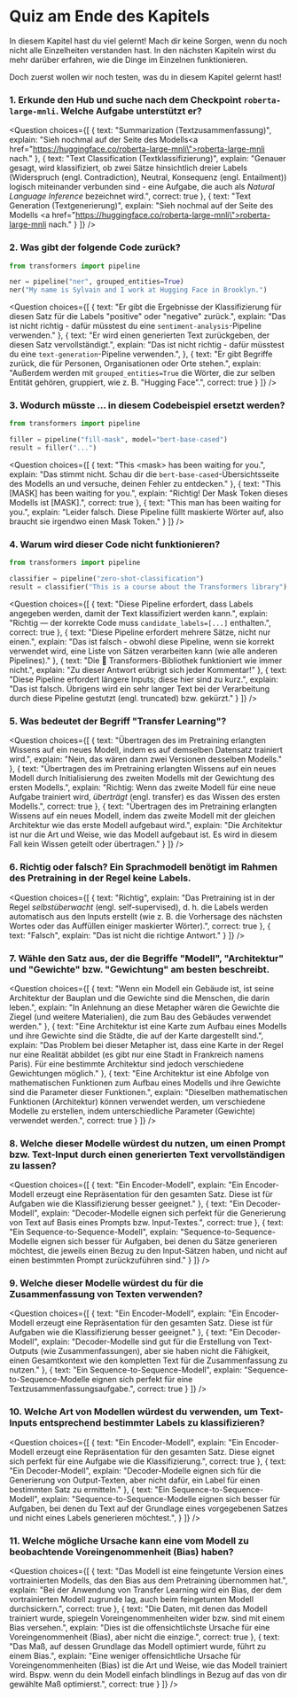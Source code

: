 <!-- DISABLE-FRONTMATTER-SECTIONS -->

# Quiz am Ende des Kapitels

In diesem Kapitel hast du viel gelernt! Mach dir keine Sorgen, wenn du noch nicht alle Einzelheiten verstanden hast. In den nächsten Kapiteln wirst du mehr darüber erfahren, wie die Dinge im Einzelnen funktionieren.

Doch zuerst wollen wir noch testen, was du in diesem Kapitel gelernt hast!


### 1. Erkunde den Hub und suche nach dem Checkpoint `roberta-large-mnli`. Welche Aufgabe unterstützt er?


<Question
	choices={[
		{
			text: "Summarization (Textzusammenfassung)",
			explain: "Sieh nochmal auf der Seite des Modells<a href=\"https://huggingface.co/roberta-large-mnli\">roberta-large-mnli</a> nach."
		},
		{
			text: "Text Classification (Textklassifizierung)",
			explain: "Genauer gesagt, wird klassifiziert, ob zwei Sätze hinsichtlich dreier Labels (Widerspruch (engl. Contradiction), Neutral, Konsequenz (engl. Entailment)) logisch miteinander verbunden sind - eine Aufgabe, die auch als <em>Natural Language Inference</em> bezeichnet wird.",
			correct: true
		},
		{
			text: "Text Generation (Textgenerierung)",
			explain: "Sieh nochmal auf der Seite des Modells <a href=\"https://huggingface.co/roberta-large-mnli\">roberta-large-mnli</a> nach."
		}
	]}
/>

### 2. Was gibt der folgende Code zurück?

```py
from transformers import pipeline

ner = pipeline("ner", grouped_entities=True)
ner("My name is Sylvain and I work at Hugging Face in Brooklyn.")
```

<Question
	choices={[
		{
			text: "Er gibt die Ergebnisse der Klassifizierung für diesen Satz für die Labels \"positive\" oder \"negative\" zurück.",
			explain: "Das ist nicht richtig - dafür müsstest du eine <code>sentiment-analysis</code>-Pipeline verwenden."
		},
		{
			text: "Er wird einen generierten Text zurückgeben, der diesen Satz vervollständigt.",
			explain: "Das ist nicht richtig - dafür müsstest du eine <code>text-generation</code>-Pipeline verwenden.",
		},
		{
			text: "Er gibt Begriffe zurück, die für Personen, Organisationen oder Orte stehen.",
			explain: "Außerdem werden mit <code>grouped_entities=True</code> die Wörter, die zur selben Entität gehören, gruppiert, wie z. B. \"Hugging Face\".",
			correct: true
		}
	]}
/>

### 3. Wodurch müsste ... in diesem Codebeispiel ersetzt werden?

```py
from transformers import pipeline

filler = pipeline("fill-mask", model="bert-base-cased")
result = filler("...")
```

<Question
	choices={[
		{
			text: "This &#60;mask> has been waiting for you.",
			explain: "Das stimmt nicht. Schau dir die <code>bert-base-cased</code>-Übersichtsseite des Modells an und versuche, deinen Fehler zu entdecken."
		},
		{
			text: "This [MASK] has been waiting for you.",
			explain: "Richtig! Der Mask Token dieses Modells ist [MASK].",
			correct: true
		},
		{
			text: "This man has been waiting for you.",
			explain: "Leider falsch. Diese Pipeline füllt maskierte Wörter auf, also braucht sie irgendwo einen Mask Token."
		}
	]}
/>

### 4. Warum wird dieser Code nicht funktionieren?

```py
from transformers import pipeline

classifier = pipeline("zero-shot-classification")
result = classifier("This is a course about the Transformers library")
```

<Question
	choices={[
		{
			text: "Diese Pipeline erfordert, dass Labels angegeben werden, damit der Text klassifiziert werden kann.",
			explain: "Richtig — der korrekte Code muss <code>candidate_labels=[...]</code> enthalten.",
			correct: true
		},
		{
			text: "Diese Pipeline erfordert mehrere Sätze, nicht nur einen.",
			explain: "Das ist falsch - obwohl diese Pipeline, wenn sie korrekt verwendet wird, eine Liste von Sätzen verarbeiten kann (wie alle anderen Pipelines)."
		},
		{
			text: "Die 🤗 Transformers-Bibliothek funktioniert wie immer nicht.",
			explain: "Zu dieser Antwort erübrigt sich jeder Kommentar!"
		},
		{
			text: "Diese Pipeline erfordert längere Inputs; diese hier sind zu kurz.",
			explain: "Das ist falsch. Übrigens wird ein sehr langer Text bei der Verarbeitung durch diese Pipeline gestutzt (engl. truncated) bzw. gekürzt."
		}
	]}
/>

### 5. Was bedeutet der Begriff "Transfer Learning"?

<Question
	choices={[
		{
			text: "Übertragen des im Pretraining erlangten Wissens auf ein neues Modell, indem es auf demselben Datensatz trainiert wird.",
			explain: "Nein, das wären dann zwei Versionen desselben Modells."
		},
		{
			text: "Übertragen des im Pretraining erlangten Wissens auf ein neues Modell durch Initialisierung des zweiten Modells mit der Gewichtung des ersten Modells.",
			explain: "Richtig: Wenn das zweite Modell für eine neue Aufgabe trainiert wird, *überträgt* (engl. transfer) es das Wissen des ersten Modells.",
			correct: true
		},
		{
			text: "Übertragen des im Pretraining erlangten Wissens auf ein neues Modell, indem das zweite Modell mit der gleichen Architektur wie das erste Modell aufgebaut wird.",
			explain: "Die Architektur ist nur die Art und Weise, wie das Modell aufgebaut ist. Es wird in diesem Fall kein Wissen geteilt oder übertragen."
		}
	]}
/>

### 6. Richtig oder falsch? Ein Sprachmodell benötigt im Rahmen des Pretraining in der Regel keine Labels.


<Question
	choices={[
		{
			text: "Richtig",
			explain: "Das Pretraining ist in der Regel <em>selbstüberwacht</em> (engl. self-supervised), d. h. die Labels werden automatisch aus den Inputs erstellt (wie z. B. die Vorhersage des nächsten Wortes oder das Auffüllen einiger maskierter Wörter).",
			correct: true
		},
		{
			text: "Falsch",
			explain: "Das ist nicht die richtige Antwort."
		}
	]}
/>

### 7. Wähle den Satz aus, der die Begriffe "Modell", "Architektur" und "Gewichte" bzw. "Gewichtung" am besten beschreibt.

<Question
	choices={[
		{
			text: "Wenn ein Modell ein Gebäude ist, ist seine Architektur der Bauplan und die Gewichte sind die Menschen, die darin leben.",
			explain: "In Anlehnung an diese Metapher wären die Gewichte die Ziegel (und weitere Materialien), die zum Bau des Gebäudes verwendet werden."
		},
		{
			text: "Eine Architektur ist eine Karte zum Aufbau eines Modells und ihre Gewichte sind die Städte, die auf der Karte dargestellt sind.",
			explain: "Das Problem bei dieser Metapher ist, dass eine Karte in der Regel nur eine Realität abbildet (es gibt nur eine Stadt in Frankreich namens Paris). Für eine bestimmte Architektur sind jedoch verschiedene Gewichtungen möglich."
		},
		{
			text: "Eine Architektur ist eine Abfolge von mathematischen Funktionen zum Aufbau eines Modells und ihre Gewichte sind die Parameter dieser Funktionen.",
			explain: "Dieselben mathematischen Funktionen (Architektur) können verwendet werden, um verschiedene Modelle zu erstellen, indem unterschiedliche Parameter (Gewichte) verwendet werden.",
			correct: true
		}
	]}
/>


### 8. Welche dieser Modelle würdest du nutzen, um einen Prompt bzw. Text-Input durch einen generierten Text vervollständigen zu lassen?

<Question
	choices={[
		{
			text: "Ein Encoder-Modell",
			explain: "Ein Encoder-Modell erzeugt eine Repräsentation für den gesamten Satz. Diese ist für Aufgaben wie die Klassifizierung besser geeignet."
		},
		{
			text: "Ein Decoder-Modell",
			explain: "Decoder-Modelle eignen sich perfekt für die Generierung von Text auf Basis eines Prompts bzw. Input-Textes.",
			correct: true
		},
		{
			text: "Ein Sequence-to-Sequence-Modell",
			explain: "Sequence-to-Sequence-Modelle eignen sich besser für Aufgaben, bei denen du Sätze generieren möchtest, die jeweils einen Bezug zu den Input-Sätzen haben, und nicht auf einen bestimmten Prompt zurückzuführen sind."
		}
	]}
/>

### 9. Welche dieser Modelle würdest du für die Zusammenfassung von Texten verwenden?

<Question
	choices={[
		{
			text: "Ein Encoder-Modell",
			explain: "Ein Encoder-Modell erzeugt eine Repräsentation für den gesamten Satz. Diese ist für Aufgaben wie die Klassifizierung besser geeignet."
		},
		{
			text: "Ein Decoder-Modell",
			explain: "Decoder-Modelle sind gut für die Erstellung von Text-Outputs (wie Zusammenfassungen), aber sie haben nicht die Fähigkeit, einen Gesamtkontext wie den kompletten Text für die Zusammenfassung zu nutzen."
		},
		{
			text: "Ein Sequence-to-Sequence-Modell",
			explain: "Sequence-to-Sequence-Modelle eignen sich perfekt für eine Textzusammenfassungsaufgabe.",
			correct: true
		}
	]}
/>

### 10. Welche Art von Modellen würdest du verwenden, um Text-Inputs entsprechend bestimmter Labels zu klassifizieren?

<Question
	choices={[
		{
			text: "Ein Encoder-Modell",
			explain: "Ein Encoder-Modell erzeugt eine Repräsentation für den gesamten Satz. Diese eignet sich perfekt für eine Aufgabe wie die Klassifizierung.",
			correct: true
		},
		{
			text: "Ein Decoder-Modell",
			explain: "Decoder-Modelle eignen sich für die Generierung von Output-Texten, aber nicht dafür, ein Label für einen bestimmten Satz zu ermitteln."
		},
		{
			text: "Ein Sequence-to-Sequence-Modell",
			explain: "Sequence-to-Sequence-Modelle eignen sich besser für Aufgaben, bei denen du Text auf der Grundlage eines vorgegebenen Satzes und nicht eines Labels generieren möchtest.",
		}
	]}
/>

### 11. Welche mögliche Ursache kann eine vom Modell zu beobachtende Voreingenommenheit (Bias) haben?

<Question
	choices={[
		{
			text: "Das Modell ist eine feingetunte Version eines vortrainierten Modells, das den Bias aus dem Pretraining übernommen hat.",
			explain: "Bei der Anwendung von Transfer Learning wird ein Bias, der dem vortrainierten Modell zugrunde lag, auch beim feingetunten Modell durchsickern.",
			correct: true
		},
		{
			text: "Die Daten, mit denen das Modell trainiert wurde, spiegeln Voreingenommenheiten wider bzw. sind mit einem Bias versehen.",
			explain: "Dies ist die offensichtlichste Ursache für eine Voreingenommenheit (Bias), aber nicht die einzige.",
			correct: true
		},
		{
			text: "Das Maß, auf dessen Grundlage das Modell optimiert wurde, führt zu einem Bias.",
			explain: "Eine weniger offensichtliche Ursache für Voreingenommenheiten (Bias) ist die Art und Weise, wie das Modell trainiert wird. Bspw. wenn du dein Modell einfach blindlings in Bezug auf das von dir gewählte Maß optimierst.",
			correct: true
		}
	]}
/>
